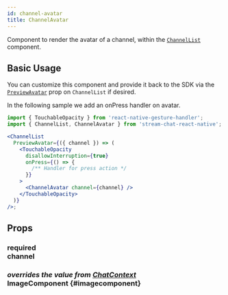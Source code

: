 ```yaml
---
id: channel-avatar
title: ChannelAvatar
---
```



Component to render the avatar of a channel, within the [`ChannelList`](../core-components/channel_list.mdx) component.

## Basic Usage

You can customize this component and provide it back to the SDK via the [`PreviewAvatar`](../core-components/channel_list.mdx#previewavatar) prop on `ChannelList` if desired.

In the following sample we add an onPress handler on avatar.

```jsx
import { TouchableOpacity } from 'react-native-gesture-handler';
import { ChannelList, ChannelAvatar } from 'stream-chat-react-native';

<ChannelList
  PreviewAvatar={({ channel }) => (
    <TouchableOpacity
      disallowInterruption={true}
      onPress={() => {
        /** Handler for press action */
      }}
    >
      <ChannelAvatar channel={channel} />
    </TouchableOpacity>
  )}
/>;
```

## Props

### <div class="label required">required</div> **channel**

<Channel />

### <div class="label description">_overrides the value from [ChatContext](../contexts/chat_context.mdx#imagecomponent)_</div> ImageComponent {#imagecomponent}

<ImageComponent />
